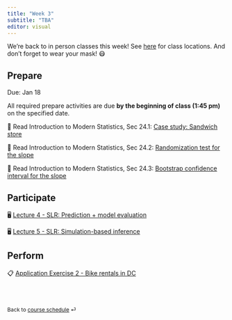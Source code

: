 ```yaml
---
title: "Week 3"
subtitle: "TBA"
editor: visual
---
```


::: callout-important
We're back to in person classes this week!
See [here](/course-syllabus.html#course-info) for class locations.
And don't forget to wear your mask!
😷
:::

## Prepare

Due: Jan 18

All required prepare activities are due **by the beginning of class (1:45 pm)** on the specified date.

📖 Read Introduction to Modern Statistics, Sec 24.1: [Case study: Sandwich store](https://openintro-ims.netlify.app/inf-model-slr.html#case-study-sandwich-store)

📖 Read Introduction to Modern Statistics, Sec 24.2: [Randomization test for the slope](https://openintro-ims.netlify.app/inf-model-slr.html#randslope)

📖 Read Introduction to Modern Statistics, Sec 24.3: [Bootstrap confidence interval for the slope](https://openintro-ims.netlify.app/inf-model-slr.html#bootbeta1)

## Participate

🖥️ [Lecture 4 - SLR: Prediction + model evaluation](/slides/lec-4.html)

🖥️ [Lecture 5 - SLR: Simulation-based inference](/slides/lec-5.html)

## Perform

📋 [Application Exercise 2 - Bike rentals in DC](https://github.com/sta210-s22?q=ae-2-dcbikeshare&type=all&language=&sort=)

<br><br>

::: {style="font-size: 0.875em;"}
Back to [course schedule](/ "Course schedule") ⏎
:::
